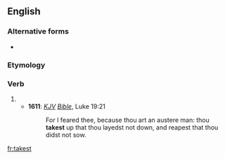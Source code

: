 ==English==

===Alternative forms===
* {{l|en|tak'st}} {{qualifier|obsolete}}

===Etymology===
{{suffix|take|est|lang=en}}

===Verb===
{{head|en|verb form}}

# {{en-archaic second-person singular of|take}}
#* '''1611''': ''[[KJV]] [[Bible]]'', Luke 19:21
#*: For I feared thee, because thou art an austere man: thou '''takest''' up that thou layedst not down, and reapest that thou didst not sow.

[[fr:takest]]